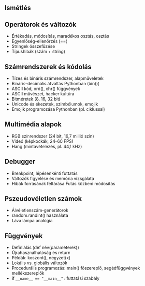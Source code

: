<section>

# Ismétlés

# Operátorok és változók
- Értékadás, módosítás, maradékos osztás, osztás
- Egyenlőség-ellenőrzés (==)
- Stringek összefűzése
- Típushibák (szám + string)
# Számrendszerek és kódolás
- Tízes és bináris számrendszer, alapműveletek
- Bináris–decimális átváltás Pythonban (bin())
- ASCII kód, ord(), chr() függvények
- ASCII művészet, hacker kultúra
- Bitméretek (8, 16, 32 bit)
- Unicode és ékezetek, szimbólumok, emojik
- Emojik programozása Pythonban (pl. ciklussal)
# Multimédia alapok
- RGB színrendszer (24 bit, 16,7 millió szín)
- Videó (képkockák, 24–60 FPS)
- Hang (mintavételezés, pl. 44,1 kHz)
# Debugger
- Breakpoint, lépésenkénti futtatás
- Változók figyelése és memória vizsgálata
- Hibák forrásának feltárása
Futás közbeni módosítás
# Pszeudovéletlen számok
- Álvéletlenszám-generátorok
- random.randint() használata
- Láva lámpa analógia
# Függvények
- Definiálás (def név(paraméterek))
- Újrahasználhatóság és return
- Példák: koszont(), negyzet(x)
- Lokális vs. globális változók
- Procedurális programozás: main() főszereplő, segédfüggvények mellékszereplők
- if `__name__ == "__main__":` futtatási szabály
</section>

<section>

</section>